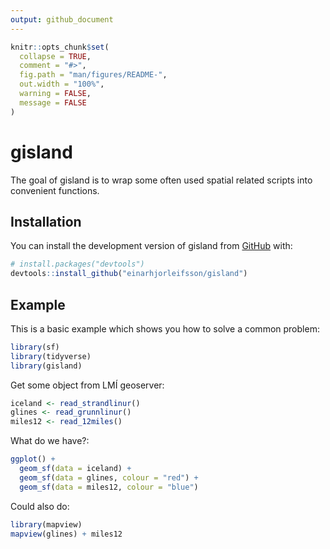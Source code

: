 ```yaml
---
output: github_document
---
```


<!-- README.md is generated from README.Rmd. Please edit that file -->

```r
knitr::opts_chunk$set(
  collapse = TRUE,
  comment = "#>",
  fig.path = "man/figures/README-",
  out.width = "100%",
  warning = FALSE,
  message = FALSE
)
```

# gisland

<!-- badges: start -->
<!-- badges: end -->

The goal of gisland is to wrap some often used spatial related scripts into convenient functions.

## Installation

You can install the development version of gisland from [GitHub](https://github.com/) with:

``` r
# install.packages("devtools")
devtools::install_github("einarhjorleifsson/gisland")
```

## Example

This is a basic example which shows you how to solve a common problem:

```r
library(sf)
library(tidyverse)
library(gisland)
```


Get some object from LMÍ geoserver:

```r
iceland <- read_strandlinur()
glines <- read_grunnlinur()
miles12 <- read_12miles()
```

What do we have?:

```r
ggplot() +
  geom_sf(data = iceland) +
  geom_sf(data = glines, colour = "red") +
  geom_sf(data = miles12, colour = "blue")
```

Could also do:

```r
library(mapview)
mapview(glines) + miles12
```

